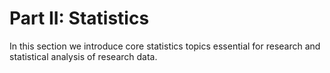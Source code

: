 # Part II: Statistics 
In this section we introduce core statistics topics essential for research and statistical analysis of research data.